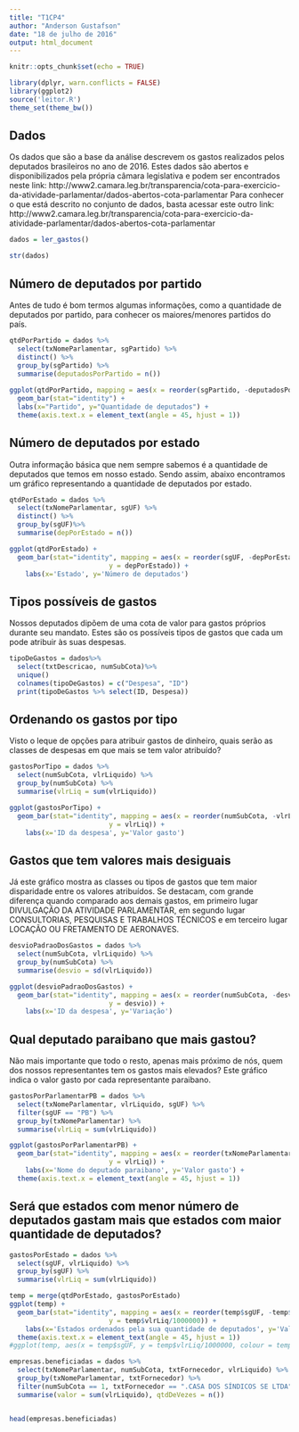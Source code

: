 ```yaml
---
title: "T1CP4"
author: "Anderson Gustafson"
date: "18 de julho de 2016"
output: html_document
---
```


```r
knitr::opts_chunk$set(echo = TRUE)
```

```r
library(dplyr, warn.conflicts = FALSE)
library(ggplot2)
source('leitor.R')
theme_set(theme_bw())
```
## Dados 

Os dados que são a base da análise descrevem os gastos realizados pelos deputados brasileiros no ano de 2016. 
Estes dados são abertos e disponibilizados pela própria câmara legislativa e podem ser encontrados neste link: 
http://www2.camara.leg.br/transparencia/cota-para-exercicio-da-atividade-parlamentar/dados-abertos-cota-parlamentar
Para conhecer o que está descrito no conjunto de dados, basta acessar este outro link:
http://www2.camara.leg.br/transparencia/cota-para-exercicio-da-atividade-parlamentar/dados-abertos-cota-parlamentar
```r
dados = ler_gastos()

str(dados)
```

## Número de deputados por partido
Antes de tudo é bom termos algumas informações, como a quantidade de deputados por partido, para conhecer os maiores/menores partidos do país.
```r
  
qtdPorPartido = dados %>% 
  select(txNomeParlamentar, sgPartido) %>% 
  distinct() %>%
  group_by(sgPartido) %>%
  summarise(deputadosPorPartido = n()) 
  
ggplot(qtdPorPartido, mapping = aes(x = reorder(sgPartido, -deputadosPorPartido), y= deputadosPorPartido)) + 
  geom_bar(stat="identity") + 
  labs(x="Partido", y="Quantidade de deputados") +
  theme(axis.text.x = element_text(angle = 45, hjust = 1))
```

## Número de deputados por estado
Outra informação básica que nem sempre sabemos é a quantidade de deputados que temos em nosso estado. Sendo assim, abaixo encontramos um gráfico representando a quantidade de deputados por estado.
```r
qtdPorEstado = dados %>%
  select(txNomeParlamentar, sgUF) %>%
  distinct() %>% 
  group_by(sgUF)%>%
  summarise(depPorEstado = n())

ggplot(qtdPorEstado) +
  geom_bar(stat="identity", mapping = aes(x = reorder(sgUF, -depPorEstado),
                         y = depPorEstado)) + 
    labs(x='Estado', y='Número de deputados')

```


## Tipos possíveis de gastos
Nossos deputados dipõem de uma cota de valor para gastos próprios durante seu mandato. Estes são os possíveis tipos de gastos que cada um pode atribuir às suas despesas.
```r
tipoDeGastos = dados%>%
  select(txtDescricao, numSubCota)%>%
  unique()
  colnames(tipoDeGastos) = c("Despesa", "ID")
  print(tipoDeGastos %>% select(ID, Despesa))

```

## Ordenando os gastos por tipo
Visto o leque de opções para atribuir gastos de dinheiro, quais serão as classes de despesas em que mais se tem valor atribuído?
```r
gastosPorTipo = dados %>%
  select(numSubCota, vlrLiquido) %>%
  group_by(numSubCota) %>%
  summarise(vlrLiq = sum(vlrLiquido))

ggplot(gastosPorTipo) +
  geom_bar(stat="identity", mapping = aes(x = reorder(numSubCota, -vlrLiq),
                         y = vlrLiq)) + 
    labs(x='ID da despesa', y='Valor gasto')
```

## Gastos que tem valores mais desiguais
Já este gráfico mostra as classes ou tipos de gastos que tem maior disparidade entre os valores atribuídos.
Se destacam, com grande diferença quando comparado aos demais gastos, em primeiro lugar DIVULGAÇÃO DA ATIVIDADE PARLAMENTAR, em segundo lugar CONSULTORIAS, PESQUISAS E TRABALHOS TÉCNICOS e em terceiro lugar LOCAÇÃO OU FRETAMENTO DE AERONAVES.
```r
desvioPadraoDosGastos = dados %>%
  select(numSubCota, vlrLiquido) %>%
  group_by(numSubCota) %>%
  summarise(desvio = sd(vlrLiquido))

ggplot(desvioPadraoDosGastos) +
  geom_bar(stat="identity", mapping = aes(x = reorder(numSubCota, -desvio),
                         y = desvio)) + 
    labs(x='ID da despesa', y='Variação')

```

## Qual deputado paraibano que mais gastou?
Não mais importante que todo o resto, apenas mais próximo de nós, quem dos nossos representantes tem os gastos mais elevados? Este gráfico indica o valor gasto por cada representante paraibano.
```r
gastosPorParlamentarPB = dados %>%
  select(txNomeParlamentar, vlrLiquido, sgUF) %>%
  filter(sgUF == "PB") %>%
  group_by(txNomeParlamentar) %>%
  summarise(vlrLiq = sum(vlrLiquido))

ggplot(gastosPorParlamentarPB) +
  geom_bar(stat="identity", mapping = aes(x = reorder(txNomeParlamentar, -vlrLiq),
                         y = vlrLiq)) + 
    labs(x='Nome do deputado paraibano', y='Valor gasto') +
  theme(axis.text.x = element_text(angle = 45, hjust = 1))
```

## Será que estados com menor número de deputados gastam mais que estados com maior quantidade de deputados?

```r
gastosPorEstado = dados %>%
  select(sgUF, vlrLiquido) %>%
  group_by(sgUF) %>%
  summarise(vlrLiq = sum(vlrLiquido))

temp = merge(qtdPorEstado, gastosPorEstado)
ggplot(temp) +
  geom_bar(stat="identity", mapping = aes(x = reorder(temp$sgUF, -temp$depPorEstado),
                         y = temp$vlrLiq/1000000)) + 
    labs(x='Estados ordenados pela sua quantidade de deputados', y='Valor gasto em milhões de reais') +
  theme(axis.text.x = element_text(angle = 45, hjust = 1))
#ggplot(temp, aes(x = temp$sgUF, y = temp$vlrLiq/1000000, colour = temp$depPorEstado)) + geom_point()
```

```r
empresas.beneficiadas = dados %>%
  select(txNomeParlamentar, numSubCota, txtFornecedor, vlrLiquido) %>%
  group_by(txNomeParlamentar, txtFornecedor) %>%
  filter(numSubCota == 1, txtFornecedor == ".CASA DOS SÍNDICOS SE LTDA") %>%
  summarise(valor = sum(vlrLiquido), qtdDeVezes = n())


head(empresas.beneficiadas)


```